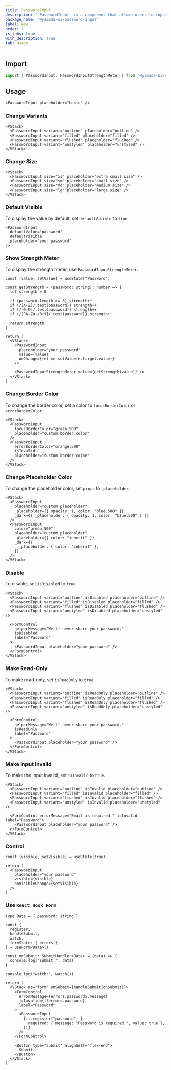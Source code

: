 ```yaml
---
title: PasswordInput
description: "`PasswordInput` is a component that allows users to input passwords with a visibility toggle."
package_name: "@yamada-ui/password-input"
label: New
order: 7
is_tabs: true
with_description: true
tab: Usage
---
```


## Import

```ts
import { PasswordInput, PasswordInputStrengthMeter } from "@yamada-ui/react"
```

## Usage

```tsx
<PasswordInput placeholder="basic" />
```

### Change Variants

```tsx
<VStack>
  <PasswordInput variant="outline" placeholder="outline" />
  <PasswordInput variant="filled" placeholder="filled" />
  <PasswordInput variant="flushed" placeholder="flushed" />
  <PasswordInput variant="unstyled" placeholder="unstyled" />
</VStack>
```

### Change Size

```tsx
<VStack>
  <PasswordInput size="xs" placeholder="extra small size" />
  <PasswordInput size="sm" placeholder="small size" />
  <PasswordInput size="md" placeholder="medium size" />
  <PasswordInput size="lg" placeholder="large size" />
</VStack>
```

### Default Visible

To display the value by default, set `defaultVisible` to `true`.

```tsx
<PasswordInput
  defaultValue="password"
  defaultVisible
  placeholder="your password"
/>
```

### Show Strength Meter

To display the strength meter, use `PasswordInputStrengthMeter`.

```tsx functional=true
const [value, setValue] = useState("Password")

const getStrength = (password: string): number => {
  let strength = 0

  if (password.length >= 8) strength++
  if (/[A-Z]/.test(password)) strength++
  if (/[0-9]/.test(password)) strength++
  if (/[^A-Za-z0-9]/.test(password)) strength++

  return strength
}

return (
  <VStack>
    <PasswordInput
      placeholder="your password"
      value={value}
      onChange={(e) => setValue(e.target.value)}
    />

    <PasswordInputStrengthMeter value={getStrength(value)} />
  </VStack>
)
```

### Change Border Color

To change the border color, set a color to `focusBorderColor` or `errorBorderColor`.

```tsx
<VStack>
  <PasswordInput
    focusBorderColor="green.500"
    placeholder="custom border color"
  />
  <PasswordInput
    errorBorderColor="orange.500"
    isInvalid
    placeholder="custom border color"
  />
</VStack>
```

### Change Placeholder Color

To change the placeholder color, set `props` to `_placeholder`.

```tsx
<VStack>
  <PasswordInput
    placeholder="custom placeholder"
    _placeholder={{ opacity: 1, color: "blue.500" }}
    _dark={{ _placeholder: { opacity: 1, color: "blue.500" } }}
  />
  <PasswordInput
    color="green.500"
    placeholder="custom placeholder"
    _placeholder={{ color: "inherit" }}
    _dark={{
      _placeholder: { color: "inherit" },
    }}
  />
</VStack>
```

### Disable

To disable, set `isDisabled` to `true`.

```tsx
<VStack>
  <PasswordInput variant="outline" isDisabled placeholder="outline" />
  <PasswordInput variant="filled" isDisabled placeholder="filled" />
  <PasswordInput variant="flushed" isDisabled placeholder="flushed" />
  <PasswordInput variant="unstyled" isDisabled placeholder="unstyled" />

  <FormControl
    helperMessage="We'll never share your password."
    isDisabled
    label="Password"
  >
    <PasswordInput placeholder="your password" />
  </FormControl>
</VStack>
```

### Make Read-Only

To make read-only, set `isReadOnly` to `true`.

```tsx
<VStack>
  <PasswordInput variant="outline" isReadOnly placeholder="outline" />
  <PasswordInput variant="filled" isReadOnly placeholder="filled" />
  <PasswordInput variant="flushed" isReadOnly placeholder="flushed" />
  <PasswordInput variant="unstyled" isReadOnly placeholder="unstyled" />

  <FormControl
    helperMessage="We'll never share your password."
    isReadOnly
    label="Password"
  >
    <PasswordInput placeholder="your password" />
  </FormControl>
</VStack>
```

### Make Input Invalid

To make the input invalid, set `isInvalid` to `true`.

```tsx
<VStack>
  <PasswordInput variant="outline" isInvalid placeholder="outline" />
  <PasswordInput variant="filled" isInvalid placeholder="filled" />
  <PasswordInput variant="flushed" isInvalid placeholder="flushed" />
  <PasswordInput variant="unstyled" isInvalid placeholder="unstyled" />

  <FormControl errorMessage="Email is required." isInvalid label="Password">
    <PasswordInput placeholder="your password" />
  </FormControl>
</VStack>
```

### Control

```tsx functional=true
const [visible, setVisible] = useState(true)

return (
  <PasswordInput
    placeholder="your password"
    visible={visible}
    onVisibleChange={setVisible}
  />
)
```

### Use `React Hook Form`

```tsx functional=true
type Data = { password: string }

const {
  register,
  handleSubmit,
  watch,
  formState: { errors },
} = useForm<Data>()

const onSubmit: SubmitHandler<Data> = (data) => {
  console.log("submit:", data)
}

console.log("watch:", watch())

return (
  <VStack as="form" onSubmit={handleSubmit(onSubmit)}>
    <FormControl
      errorMessage={errors.password?.message}
      isInvalid={!!errors.password}
      label="Password"
    >
      <PasswordInput
        {...register("password", {
          required: { message: "Password is required.", value: true },
        })}
      />
    </FormControl>

    <Button type="submit" alignSelf="flex-end">
      Submit
    </Button>
  </VStack>
)
```
